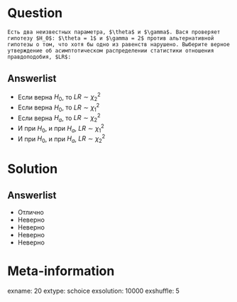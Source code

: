 Question
========
    Есть два неизвестных параметра, $\theta$ и $\gamma$. Вася проверяет гипотезу $H_0$: $\theta = 1$ и $\gamma = 2$ против альтернативной гипотезы о том, что хотя бы одно из равенств нарушено. Выберите верное утверждение об асимптотическом распределении статистики отношения правдоподобия, $LR$:

Answerlist
----------
*  Если верна $H_0$, то $LR \sim \chi_2^2$
*  Если верна $H_0$, то $LR \sim \chi_1^2$
*  Если верна $H_a$, то $LR \sim \chi_2^2$
*  И при $H_0$, и при $H_a$, $LR \sim \chi_1^2$
*  И при $H_0$, и при $H_a$, $LR \sim \chi_2^2$

Solution
========

Answerlist
----------
*  Отлично
*  Неверно
*  Неверно
*  Неверно
*  Неверно

Meta-information
================
exname: 20
extype: schoice
exsolution: 10000
exshuffle: 5
